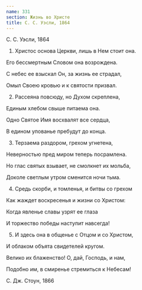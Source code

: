 ```yaml
---
name: 331
section: Жизнь во Христе
title: С. С. Уэсли, 1864
---
```

С. С. Уэсли, 1864


1. Христос основа Церкви, лишь в Нем стоит она.

Его бессмертным Словом она возрождена.

С небес ее взыскал Он, за жизнь ее страдал,

Омыл Своею кровью и к святости призвал.


2. Рассеяна повсюду, но Духом скреплена,

Единым хлебом свыше питаема она.

Одно Святое Имя восхвалят все сердца,

В едином упованье пребудут до конца.


3. Терзаема раздором, грехом угнетена,

Неверностью пред миром теперь посрамлена.

 Но глас святых взывает, не смолкнет их мольба,

Доколе светлым утром сменится ночи тьма.


4. Средь скорби, и томленья, и битвы со грехом

Как жаждет воскресенья и жизни со Христом:

Когда явленье славы узрят ее глаза

И торжество победы наступит навсегда!


5. И здесь она в общенье с Отцом и со Христом,

И облаком объята свидетелей кругом.

Велико их блаженство! О, дай, Господь, и нам,

Подобно им, в смиренье стремиться к Небесам!


С. Дж. Стоун, 1866